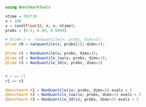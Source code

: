 ```julia
using BenchmarkTools

ntime = 365*30
n = 100
x = rand(Float32, n, n, ntime);
probs = [0.9, 0.99, 0.9999]

# @time r = _nanquantile(x; probs, dims=3);
@time r0 = nanquantile(x, probs[1]; dims=3);

@time r1 = NanQuantile(x; probs, dims=3);
@time r2 = NanQuantile_low(x; probs, dims=3);
@time r3 = NanQuantile_3d(x; probs, dims=3)


# r == r1
r1 == r2
```


```julia
@benchmark r1 = NanQuantile($x; probs, dims=3) evals = 5
@benchmark r2 = NanQuantile_low($x; probs, dims=3) evals = 5
@benchmark r3 = NanQuantile_3d($x; probs, dims=3) evals = 5
```
